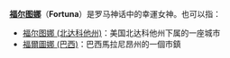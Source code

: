 '''[[福尔图娜|福尔图娜]]'''（'''Fortuna'''）是罗马神话中的幸運女神。也可以指：
*[[福尔图娜_(北达科他州)|福尔图娜 (北达科他州)]]：美国北达科他州下属的一座城市
*[[福爾圖娜_(巴西)|福爾圖娜 (巴西)]]：巴西馬拉尼昂州的一個市鎮

{{消歧义|F|Cat=四字译名消歧义}}